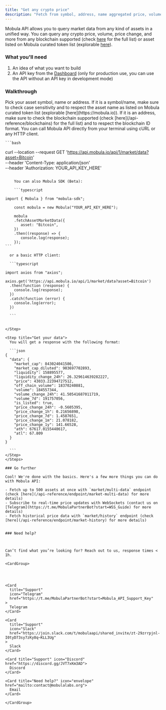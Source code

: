 ```yaml
---
title: "Get any crypto price"
description: "Fetch from symbol, address, name aggregated price, volume, price change of any crypto - from Monero to the latest shitcoin on your favorite L2."
---
```


Mobula API allows you to query market data from any kind of assets in a unified way. You can query any crypto price, volume, price change, and more from any blockchain supported (check [here](/api-reference/blockchains) for the full list) or asset listed on Mobula curated token list (explorable [here](https://mobula.io)).

### What you'll need

1. An idea of what you want to build
2. An API key from the [Dashboard](https://admin.mobula.fi) (only for production use, you can use the API without an API key in development mode)

### Walkthrough

<Steps>
  <Step title="Identify your asset">
    Pick your asset symbol, name or address. If it is a symbol/name, make sure to check case sensitivity and to respect the asset name as listed on Mobula curated token list (explorable [here](https://mobula.io)). If it is an address, make sure to check the blockchain supported (check [here](/api-reference/blockchains) for the full list) and to respect the blockchain ID format.
  </Step>
  <Step title="Call Mobula API">
    You can call Mobula API directly from your terminal using cURL or any HTTP client.

    ```bash

curl --location --request GET 'https://api.mobula.io/api/1/market/data?asset=Bitcoin' \
--header 'Content-Type: application/json' \
--header 'Authorization: YOUR_API_KEY_HERE'

````

    You can also Mobula SDK (Beta):

    ```typescript

import { Mobula } from "mobula-sdk";

    const mobula = new Mobula("YOUR_API_KEY_HERE");

    mobula
    .fetchAssetMarketData({
       asset: "Bitcoin",
    })
    .then((response) => {
       console.log(response);
    });
```

  or a basic HTTP client:

  ```typescript

import axios from "axios";

axios.get('https://api.mobula.io/api/1/market/data?asset=Bitcoin')
  .then(function (response) {
    console.log(response);
  })
  .catch(function (error) {
    console.log(error);
  })

  ```


</Step>

<Step title="Get your data">
  You will get a response with the following format:

  ```json
{
  "data": {
    "market_cap": 843024041586,
    "market_cap_diluted": 903697702893,
    "liquidity": 158895577,
    "liquidity_change_24h": 26.329614639282227,
    "price": 43033.22394727512,
    "off_chain_volume": 18370240881,
    "volume": 184557344,
    "volume_change_24h": 41.50541687011719,
    "volume_7d": 191757056,
    "is_listed": true,
    "price_change_24h": -0.5605395,
    "price_change_1h": 0.21656898,
    "price_change_7d": 1.4587651,
    "price_change_1m": 21.078182,
    "price_change_1y": 141.66528,
    "ath": 67617.0155448617,
    "atl": 67.809
  }
}

  ```
</Step>
</Steps>

### Go further

Cool! We're done with the basics. Here's a few more things you can do with Mobula API:

- Fetch up to 500 assets at once with `market/multi-data` endpoint (check [here](/api-reference/endpoint/market-multi-data) for more details)
- Subscribe to real-time price updates with WebSockets (contact us on [Telegram](https://t.me/MobulaPartnerBot?start=WSS_Guide) for more details)
- Fetch historical price data with `market/history` endpoint (check [here](/api-reference/endpoint/market-history) for more details)


### Need help?



Can’t find what you’re looking for? Reach out to us, response times < 1h.

<CardGroup>




<Card
  title="Support"
  icon="Telegram"
  href="https://t.me/MobulaPartnerBot?start=Mobula_API_Support_Key"
>
  Telegram
</Card>

<Card
  title="Support"
  icon="Slack"
  href="https://join.slack.com/t/mobulaapi/shared_invite/zt-29zrrpjnl-I0tyD73sy7zKy8q~KLL3Ug"
>
  Slack
</Card>

<Card title="Support" icon="Discord" href="https://discord.gg/JVT7xKm3AD">
  Discord
</Card>

<Card title="Need help?" icon="envelope" href="mailto:contact@mobulalabs.org">
  Email
</Card>

</CardGroup>
````

